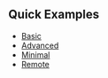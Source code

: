 
<Head>
  <title>Material React Table Docs - Examples</title>
</Head>

## Quick Examples

- [Basic](examples/basic)
- [Advanced](examples/advanced)
- [Minimal](examples/minimal)
- [Remote](examples/remote)
